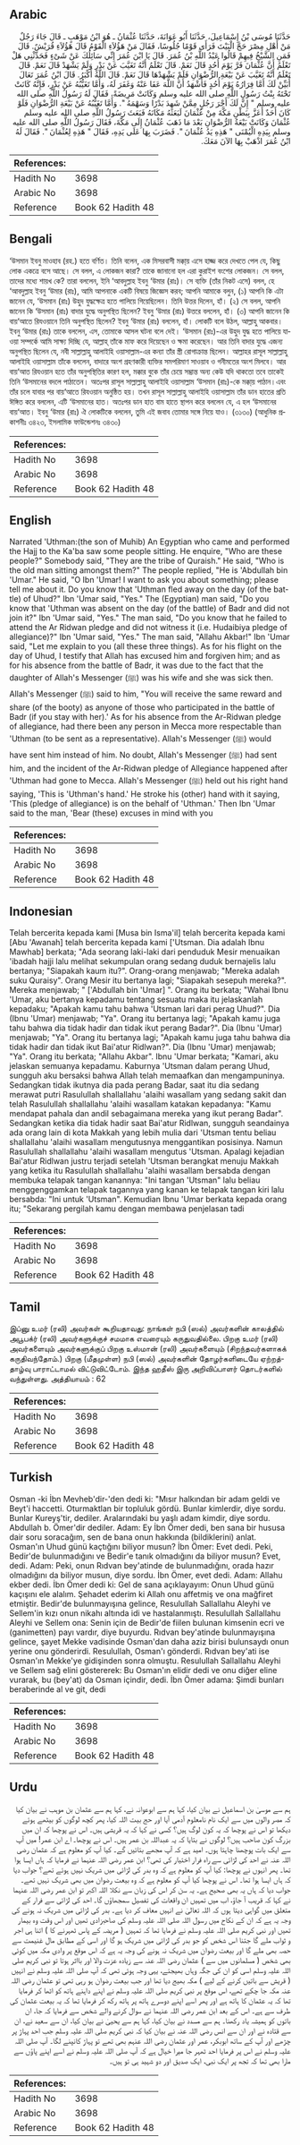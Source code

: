 ## Arabic


<div dir="rtl" lang="ar" style={{fontSize:'larger',backgroundColor:'#f8f9fa',padding:20}}>
حَدَّثَنَا مُوسَى بْنُ إِسْمَاعِيلَ، حَدَّثَنَا أَبُو عَوَانَةَ، حَدَّثَنَا عُثْمَانُ ـ هُوَ ابْنُ مَوْهَبٍ ـ قَالَ جَاءَ رَجُلٌ مَنْ أَهْلِ مِصْرَ حَجَّ الْبَيْتَ فَرَأَى قَوْمًا جُلُوسًا، فَقَالَ مَنْ هَؤُلاَءِ الْقَوْمُ قَالَ هَؤُلاَءِ قُرَيْشٌ‏.‏ قَالَ فَمَنِ الشَّيْخُ فِيهِمْ قَالُوا عَبْدُ اللَّهِ بْنُ عُمَرَ‏.‏ قَالَ يَا ابْنَ عُمَرَ إِنِّي سَائِلُكَ عَنْ شَىْءٍ فَحَدِّثْنِي هَلْ تَعْلَمُ أَنَّ عُثْمَانَ فَرَّ يَوْمَ أُحُدٍ قَالَ نَعَمْ‏.‏ قَالَ تَعْلَمُ أَنَّهُ تَغَيَّبَ عَنْ بَدْرٍ وَلَمْ يَشْهَدْ قَالَ نَعَمْ‏.‏ قَالَ تَعْلَمُ أَنَّهُ تَغَيَّبَ عَنْ بَيْعَةِ الرُّضْوَانِ فَلَمْ يَشْهَدْهَا قَالَ نَعَمْ‏.‏ قَالَ اللَّهُ أَكْبَرُ‏.‏ قَالَ ابْنُ عُمَرَ تَعَالَ أُبَيِّنْ لَكَ أَمَّا فِرَارُهُ يَوْمَ أُحُدٍ فَأَشْهَدُ أَنَّ اللَّهَ عَفَا عَنْهُ وَغَفَرَ لَهُ، وَأَمَّا تَغَيُّبُهُ عَنْ بَدْرٍ، فَإِنَّهُ كَانَتْ تَحْتَهُ بِنْتُ رَسُولِ اللَّهِ صلى الله عليه وسلم وَكَانَتْ مَرِيضَةً، فَقَالَ لَهُ رَسُولُ اللَّهِ صلى الله عليه وسلم ‏"‏ إِنَّ لَكَ أَجْرَ رَجُلٍ مِمَّنْ شَهِدَ بَدْرًا وَسَهْمَهُ ‏"‏‏.‏ وَأَمَّا تَغَيُّبُهُ عَنْ بَيْعَةِ الرُّضْوَانِ فَلَوْ كَانَ أَحَدٌ أَعَزَّ بِبَطْنِ مَكَّةَ مِنْ عُثْمَانَ لَبَعَثَهُ مَكَانَهُ فَبَعَثَ رَسُولُ اللَّهِ صلى الله عليه وسلم عُثْمَانَ وَكَانَتْ بَيْعَةُ الرُّضْوَانِ بَعْدَ مَا ذَهَبَ عُثْمَانُ إِلَى مَكَّةَ، فَقَالَ رَسُولُ اللَّهِ صلى الله عليه وسلم بِيَدِهِ الْيُمْنَى ‏"‏ هَذِهِ يَدُ عُثْمَانَ ‏"‏‏.‏ فَضَرَبَ بِهَا عَلَى يَدِهِ، فَقَالَ ‏"‏ هَذِهِ لِعُثْمَانَ ‏"‏‏.‏ فَقَالَ لَهُ ابْنُ عُمَرَ اذْهَبْ بِهَا الآنَ مَعَكَ‏.‏
</div>
<div style={{backgroundColor:'#f8f9fa',padding:20, marginBottom: 10}}><table> <thead> <tr> <th>References:</th> <th></th> </tr> </thead> <tbody><tr><td>Hadith No</td><td>3698</td></tr><tr><td>Arabic No</td><td>3698</td></tr><tr><td>Reference</td><td>Book 62 Hadith 48</td></tr></tbody></table></div>

## Bengali


<div dir="ltr" lang="bn" style={{fontSize:'larger',backgroundColor:'#f8f9fa',padding:20}}>
‘উসমান ইবনু মাওহাব (রহ.) হতে বর্ণিত। তিনি বলেন, এক মিসরবাসী মক্কা্য় এসে হাজ্জ করে দেখতে পেল যে, কিছু লোক একত্রে বসে আছে। সে বলল, এ লোকজন কারা? তাকে জানানো হল এরা কুরাইশ বংশের লোকজন। সে বলল, তাদের মধ্যে শায়খ কে? তারা বললেন, ইনি ‘আবদুল্লাহ ইবনু ‘উমার (রাঃ)। সে ব্যক্তি (তাঁর নিকট এসে) বলল, হে ‘আবদুল্লাহ ইবনু ‘উমার (রাঃ), আমি আপনাকে একটি বিষয়ে জিজ্ঞেস করব; আপনি আমাকে বলুন, (১) আপনি কি এটা জানেন যে, ‘উসমান (রাঃ) উহুদ যুদ্ধক্ষেত্র হতে পালিয়ে গিয়েছিলেন। তিনি উত্তর দিলেন, হাঁ। (২) সে বলল, আপনি জানেন কি ‘উসমান (রাঃ) বাদার যুদ্ধে অনুপস্থিত ছিলেন? ইবনু ‘উমার (রাঃ) উত্তরে বললেন, হাঁ। (৩) আপনি জানেন কি বায়‘আতে রিযওয়ানে তিনি অনুপস্থিত ছিলেন? ইবনু ‘উমার (রাঃ) বললেন, হাঁ। লোকটি বলে উঠল, আল্লাহু আকবার। ইবনু ‘উমার (রাঃ) তাকে বললেন, এস, তোমাকে আসল ঘটনা বলে দেই। ‘উসমান (রাঃ)-এর উহুদ যুদ্ধ হতে পালিয়ে যাওয়া সম্পর্কে আমি সাক্ষ্য দিচ্ছি যে, আল্লাহ্ তাঁকে মাফ করে দিয়েছেন ও ক্ষমা করেছেন। আর তিনি বাদার যুদ্ধে এজন্য অনুপস্থিত ছিলেন যে, নবী সাল্লাল্লাহু আলাইহি ওয়াসাল্লাম-এর কন্যা তাঁর স্ত্রী রোগাক্রান্ত ছিলেন। আল্লাহর রাসূল সাল্লাল্লাহু আলাইহি ওয়াসাল্লাম তাঁকে বললেন, বাদারে অংশ গ্রহণকারী ব্যক্তির সমপরিমাণ সাওয়াব ও গনীমতের অংশ মিলবে। আর বায়‘আত রিযওয়ান হতে তাঁর অনুপস্থিতির কারণ হল, মক্কার বুকে তাঁর চেয়ে সম্ভ্রান্ত অন্য কেউ যদি থাকতো তবে তাকেই তিনি ‘উসমানের বদলে পাঠাতেন। অতঃপর রাসূল সাল্লাল্লাহু আলাইহি ওয়াসাল্লাম ‘উসমান (রাঃ)-কে মক্কা্য় পাঠান।এবং তাঁর চলে যাবার পর বায়‘আতে রিযওয়ান অনুষ্ঠিত হয়। তখন রাসূল সাল্লাল্লাহু আলাইহি ওয়াসাল্লাম তাঁর ডান হাতের প্রতি ঈঙ্গিত করে বললেন, এটি ‘উসমানের হাত। অতঃপর ডান হাত বাম হাতে স্থাপন করে বললেন যে, এ হল ‘উসমানের বায়‘আত। ইবনু ‘উমার (রাঃ) ঐ লোকটিকে বললেন, তুমি এই জবাব তোমার সঙ্গে নিয়ে যাও। (৩১৩০) (আধুনিক প্রকাশনীঃ ৩৪২৩, ইসলামিক ফাউন্ডেশনঃ ৩৪৩০)
</div>
<div style={{backgroundColor:'#f8f9fa',padding:20, marginBottom: 10}}><table> <thead> <tr> <th>References:</th> <th></th> </tr> </thead> <tbody><tr><td>Hadith No</td><td>3698</td></tr><tr><td>Arabic No</td><td>3698</td></tr><tr><td>Reference</td><td>Book 62 Hadith 48</td></tr></tbody></table></div>

## English


<div dir="ltr" lang="en" style={{fontSize:'larger',backgroundColor:'#f8f9fa',padding:20}}>
Narrated 'Uthman:(the son of Muhib) An Egyptian who came and performed the Hajj to the Ka'ba saw some people sitting. He enquire, "Who are these people?" Somebody said, "They are the tribe of Quraish." He said, "Who is the old man sitting amongst them?" The people replied, "He is 'Abdullah bin 'Umar." He said, "O Ibn 'Umar! I want to ask you about something; please tell me about it. Do you know that 'Uthman fled away on the day (of the battle) of Uhud?" Ibn 'Umar said, "Yes." The (Egyptian) man said, "Do you know that 'Uthman was absent on the day (of the battle) of Badr and did not join it?" Ibn 'Umar said, "Yes." The man said, "Do you know that he failed to attend the Ar Ridwan pledge and did not witness it (i.e. Hudaibiya pledge of allegiance)?" Ibn 'Umar said, "Yes." The man said, "Allahu Akbar!" Ibn 'Umar said, "Let me explain to you (all these three things). As for his flight on the day of Uhud, I testify that Allah has excused him and forgiven him; and as for his absence from the battle of Badr, it was due to the fact that the daughter of Allah's Messenger (ﷺ) was his wife and she was sick then. Allah's Messenger (ﷺ) said to him, "You will receive the same reward and share (of the booty) as anyone of those who participated in the battle of Badr (if you stay with her).' As for his absence from the Ar-Ridwan pledge of allegiance, had there been any person in Mecca more respectable than 'Uthman (to be sent as a representative). Allah's Messenger (ﷺ) would have sent him instead of him. No doubt, Allah's Messenger (ﷺ) had sent him, and the incident of the Ar-Ridwan pledge of Allegiance happened after 'Uthman had gone to Mecca. Allah's Messenger (ﷺ) held out his right hand saying, 'This is 'Uthman's hand.' He stroke his (other) hand with it saying, 'This (pledge of allegiance) is on the behalf of 'Uthman.' Then Ibn 'Umar said to the man, 'Bear (these) excuses in mind with you
</div>
<div style={{backgroundColor:'#f8f9fa',padding:20, marginBottom: 10}}><table> <thead> <tr> <th>References:</th> <th></th> </tr> </thead> <tbody><tr><td>Hadith No</td><td>3698</td></tr><tr><td>Arabic No</td><td>3698</td></tr><tr><td>Reference</td><td>Book 62 Hadith 48</td></tr></tbody></table></div>

## Indonesian


<div dir="ltr" lang="id" style={{fontSize:'larger',backgroundColor:'#f8f9fa',padding:20}}>
Telah bercerita kepada kami [Musa bin Isma'il] telah bercerita kepada kami [Abu 'Awanah] telah bercerita kepada kami ['Utsman. Dia adalah Ibnu Mawhab] berkata; "Ada seorang laki-laki dari penduduk Mesir menuaikan 'ibadah hajji lalu melihat sekumpulan orang sedang duduk bernajelis lalu bertanya; "Siapakah kaum itu?". Orang-orang menjawab; "Mereka adalah suku Quraisy". Orang Mesir itu bertanya lagi; "Siapakah sesepuh mereka?". Mereka menjawab; " ['Abdullah bin 'Umar] ". Orang itu berkata; "Wahai Ibnu 'Umar, aku bertanya kepadamu tentang sesuatu maka itu jelaskanlah kepadaku; "Apakah kamu tahu bahwa 'Utsman lari dari perag Uhud?". Dia (Ibnu 'Umar) menjawab; "Ya". Orang itu bertanya lagi; "Apakah kamu juga tahu bahwa dia tidak hadir dan tidak ikut perang Badar?". Dia (Ibnu 'Umar) menjawab; "Ya". Orang itu bertanya lagi; "Apakah kamu juga tahu bahwa dia tidak hadir dan tidak ikut Bai'atur Ridlwan?". Dia (Ibnu 'Umar) menjawab; "Ya". Orang itu berkata; "Allahu Akbar". Ibnu 'Umar berkata; "Kamari, aku jelaskan semuanya kepadamu. Kaburnya 'Utsman dalam perang Uhud, sungguh aku bersaksi bahwa Allah telah memaafkan dan mengampuninya. Sedangkan tidak ikutnya dia pada perang Badar, saat itu dia sedang merawat putri Rasulullah shallallahu 'alaihi wasallam yang sedang sakit dan telah Rasulullah shallallahu 'alaihi wasallam katakan kepadanya: "Kamu mendapat pahala dan andil sebagaimana mereka yang ikut perang Badar". Sedangkan ketika dia tidak hadir saat Bai'atur Ridlwan, sungguh seandainya ada orang lain di kota Makkah yang lebih mulia dari 'Utsman tentu beliau shallallahu 'alaihi wasallam mengutusnya menggantikan posisinya. Namun Rasulullah shallallahu 'alaihi wasallam mengutus 'Utsman. Apalagi kejadian Bai'atur Ridlwan justru terjadi setelah 'Utsman berangkat menuju Makkah yang ketika itu Rasulullah shallallahu 'alaihi wasallam bersabda dengan membuka telapak tangan kanannya: "Ini tangan 'Utsman" lalu beliau menggenggamkan telapak tagannya yang kanan ke telapak tangan kiri lalu bersabda: "Ini untuk 'Utsman". Kemudian Ibnu 'Umar berkata kepada orang itu; "Sekarang pergilah kamu dengan membawa penjelasan tadi
</div>
<div style={{backgroundColor:'#f8f9fa',padding:20, marginBottom: 10}}><table> <thead> <tr> <th>References:</th> <th></th> </tr> </thead> <tbody><tr><td>Hadith No</td><td>3698</td></tr><tr><td>Arabic No</td><td>3698</td></tr><tr><td>Reference</td><td>Book 62 Hadith 48</td></tr></tbody></table></div>

## Tamil


<div dir="ltr" lang="ta" style={{fontSize:'larger',backgroundColor:'#f8f9fa',padding:20}}>
இப்னு உமர் (ரலி) அவர்கள் கூறியதாவது: நாங்கள் நபி (ஸல்) அவர்களின் காலத்தில் அபூபக்ர் (ரலி) அவர்களுக்குச் சமமாக எவரையும் கருதுவதில்லை. பிறகு உமர் (ரலி) அவர்களையும் அவர்களுக்குப் பிறகு உஸ்மான் (ரலி) அவர்களையும் (சிறந்தவர்களாகக் கருதிவந்தோம்.) பிறகு (மீதமுள்ள) நபி (ஸல்) அவர்களின் தோழர்களிடையே ஏற்றத்தாழ்வு பாராட்டாமல் விட்டுவிட்டோம். இந்த ஹதீஸ் இரு அறிவிப்பாளர் தொடர்களில் வந்துள்ளது. அத்தியாயம் : 62
</div>
<div style={{backgroundColor:'#f8f9fa',padding:20, marginBottom: 10}}><table> <thead> <tr> <th>References:</th> <th></th> </tr> </thead> <tbody><tr><td>Hadith No</td><td>3698</td></tr><tr><td>Arabic No</td><td>3698</td></tr><tr><td>Reference</td><td>Book 62 Hadith 48</td></tr></tbody></table></div>

## Turkish


<div dir="ltr" lang="tr" style={{fontSize:'larger',backgroundColor:'#f8f9fa',padding:20}}>
Osman -ki İbn Mevheb'dir-'den dedi ki: "Mısır halkından bir adam geldi ve Beyt'i haccetti. Oturmaktlan bir topluluk gördü. Bunlar kimlerdir, diye sordu. Bunlar Kureyş'tir, dediler. Aralarındaki bu yaşlı adam kimdir, diye sordu. Abdullah b. Ömer'dir dediler. Adam: Ey İbn Ömer dedi, ben sana bir hususa dair soru soracağım, sen de bana onun hakkında (bildiklerini) anlat. Osman'ın Uhud günü kaçtığını biliyor musun? İbn Ömer: Evet dedi. Peki, Bedir'de bulunmadığını ve Bedir'e tanık olmadığını da biliyor musun? Evet, dedi. Adam: Peki, onun Rıdvan bey'atinde de bulunmadığını, orada hazır olmadığını da biliyor musun, diye sordu. İbn Ömer, evet dedi. Adam: Allahu ekber dedi. İbn Ömer dedi ki: Gel de sana açıklayayım: Onun Uhud günü kaçışını ele alalım. Şehadet ederim ki Allah onu affetmiş ve ona mağfiret etmiştir. Bedir'de bulunmayışına gelince, Resulullah Sallallahu Aleyhi ve Sellem'in kızı onun nikahı altında idi ve hastalanmıştı. Resulullah Sallallahu Aleyhi ve Sellem ona: Senin için de Bedir'de fiilen bulunan kimsenin ecri ve (ganimetten) payı vardır, diye buyurdu. Rıdvan bey'atinde bulunmayışına gelince, şayet Mekke vadisinde Osman'dan daha aziz birisi bulunsaydı onun yerine onu gönderirdi. Resulullah, Osman'ı gönderdi. Rıdvan bey'ati ise Osman'ın Mekke'ye gidişinden sonra olmuştu. Resulullah Sallallahu Aleyhi ve Sellem sağ elini göstererek: Bu Osman'ın elidir dedi ve onu diğer eline vurarak, bu (bey'at) da Osman içindir, dedi. İbn Ömer adama: Şimdi bunları beraberinde al ve git, dedi
</div>
<div style={{backgroundColor:'#f8f9fa',padding:20, marginBottom: 10}}><table> <thead> <tr> <th>References:</th> <th></th> </tr> </thead> <tbody><tr><td>Hadith No</td><td>3698</td></tr><tr><td>Arabic No</td><td>3698</td></tr><tr><td>Reference</td><td>Book 62 Hadith 48</td></tr></tbody></table></div>

## Urdu


<div dir="rtl" lang="ur" style={{fontSize:'larger',backgroundColor:'#f8f9fa',padding:20}}>
ہم سے موسیٰ بن اسماعیل نے بیان کیا، کہا ہم سے ابوعوانہ نے، کہا ہم سے عثمان بن موہب نے بیان کیا کہ مصر والوں میں سے ایک نام نامعلوم آدمی آیا اور حج بیت اللہ کیا، پھر کچھ لوگوں کو بیٹھے ہوئے دیکھا تو اس نے پوچھا کہ یہ کون لوگ ہیں؟ کسی نے کہا کہ یہ قریشی ہیں۔ اس نے پوچھا کہ ان میں بزرگ کون صاحب ہیں؟ لوگوں نے بتایا کہ یہ عبداللہ بن عمر ہیں۔ اس نے پوچھا۔ اے ابن عمر! میں آپ سے ایک بات پوچھنا چاہتا ہوں۔ امید ہے کہ آپ مجھے بتائیں گے۔ کیا آپ کو معلوم ہے کہ عثمان رضی اللہ عنہ نے احد کی لڑائی سے راہ فرار اختیار کی تھی؟ ابن عمر رضی اللہ عنہما نے فرمایا کہ ہاں ایسا ہوا تھا۔ پھر انہوں نے پوچھا: کیا آپ کو معلوم ہے کہ وہ بدر کی لڑائی میں شریک نہیں ہوئے تھے؟ جواب دیا کہ ہاں ایسا ہوا تھا۔ اس نے پوچھا کیا آپ کو معلوم ہے کہ وہ بیعت رضوان میں بھی شریک نہیں تھے۔ جواب دیا کہ ہاں یہ بھی صحیح ہے۔ یہ سن کر اس کی زبان سے نکلا اللہ اکبر تو ابن عمر رضی اللہ عنہما نے کہا کہ قریب آ جاؤ، اب میں تمہیں ان واقعات کی تفصیل سمجھاؤں گا۔ احد کی لڑائی سے فرار کے متعلق میں گواہی دیتا ہوں کہ اللہ تعالیٰ نے انہیں معاف کر دیا ہے۔ بدر کی لڑائی میں شریک نہ ہونے کی وجہ یہ ہے کہ ان کے نکاح میں رسول اللہ صلی اللہ علیہ وسلم کی صاحبزادی تھیں اور اس وقت وہ بیمار تھیں اور نبی کریم صلی اللہ علیہ وسلم نے فرمایا تھا کہ تمہیں ( مریضہ کے پاس ٹھہرنے کا ) اتنا ہی اجر و ثواب ملے گا جتنا اس شخص کو جو بدر کی لڑائی میں شریک ہو گا اور اسی کے مطابق مال غنیمت سے حصہ بھی ملے گا اور بیعت رضوان میں شریک نہ ہونے کی وجہ یہ ہے کہ اس موقع پر وادی مکہ میں کوئی بھی شخص ( مسلمانوں میں سے ) عثمان رضی اللہ عنہ سے زیادہ عزت والا اور بااثر ہوتا تو نبی کریم صلی اللہ علیہ وسلم اسی کو ان کی جگہ وہاں بھیجتے، یہی وجہ ہوئی تھی کہ آپ صلی اللہ علیہ وسلم نے انہیں ( قریش سے باتیں کرنے کے لیے ) مکہ بھیج دیا تھا اور جب بیعت رضوان ہو رہی تھی تو عثمان رضی اللہ عنہ مکہ جا چکے تھے، اس موقع پر نبی کریم صلی اللہ علیہ وسلم نے اپنے داہنے ہاتھ کو اٹھا کر فرمایا تھا کہ یہ عثمان کا ہاتھ ہے اور پھر اسے اپنے دوسرے ہاتھ پر ہاتھ رکھ کر فرمایا تھا کہ یہ بیعت عثمان کی طرف سے ہے۔ اس کے بعد ابن عمر رضی اللہ عنہما نے سوال کرنے والے شخص سے فرمایا کہ جا، ان باتوں کو ہمیشہ یاد رکھنا۔ ہم سے مسدد نے بیان کیا، کہا ہم سے یحییٰ نے بیان کیا، ان سے سعید نے، ان سے قتادہ نے اور ان سے انس رضی اللہ عنہ نے بیان کیا کہ نبی کریم صلی اللہ علیہ وسلم جب احد پہاڑ پر چڑھے اور آپ کے ساتھ ابوبکر، عمر اور عثمان رضی اللہ عنہم بھی تھے تو پہاڑ کانپنے لگا۔ آپ صلی اللہ علیہ وسلم نے اس پر فرمایا احد ٹھہر جا میرا خیال ہے کہ آپ صلی اللہ علیہ وسلم نے اسے اپنے پاؤں سے مارا بھی تھا کہ تجھ پر ایک نبی، ایک صدیق اور دو شہید ہی تو ہیں۔
</div>
<div style={{backgroundColor:'#f8f9fa',padding:20, marginBottom: 10}}><table> <thead> <tr> <th>References:</th> <th></th> </tr> </thead> <tbody><tr><td>Hadith No</td><td>3698</td></tr><tr><td>Arabic No</td><td>3698</td></tr><tr><td>Reference</td><td>Book 62 Hadith 48</td></tr></tbody></table></div>